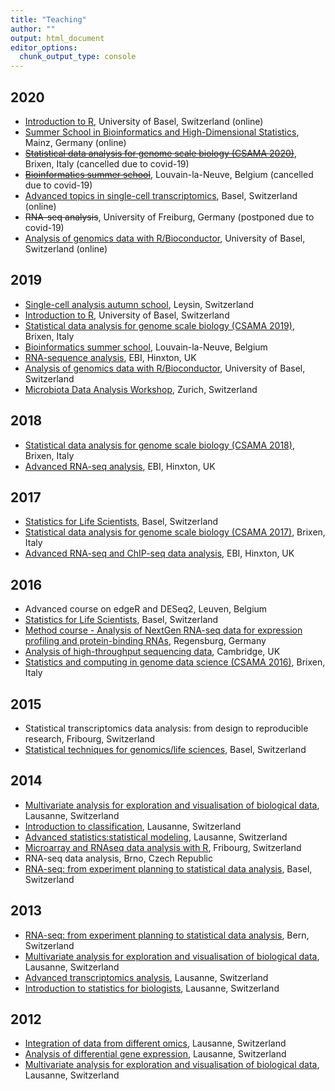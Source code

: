 ```yaml
---
title: "Teaching"
author: ""
output: html_document
editor_options: 
  chunk_output_type: console
---
```


## 2020

- [Introduction to R](https://ivanek.github.io/introductionToR/), University of Basel, Switzerland (online)
- [Summer School in Bioinformatics and High-Dimensional Statistics](http://www3.unimedizin-mainz.de/transmed/training-program/training-in-scientific-skills/summer-school-in-bioinformatics-and-high-dimensional-statistics.html), Mainz, Germany (online)
- [~~Statistical data analysis for genome scale biology (CSAMA 2020)~~](https://www.huber.embl.de/csama2020/#home), Brixen, Italy (cancelled due to covid-19)
- [~~Bioinformatics summer school~~](https://uclouvain-cbio.github.io/BSS2020/), Louvain-la-Neuve, Belgium (cancelled due to covid-19)
- [Advanced topics in single-cell transcriptomics](https://www.sib.swiss/training/course/2020-05-adv-scrna), Basel, Switzerland (online)
- ~~RNA-seq analysis~~, University of Freiburg, Germany (postponed due to covid-19)
- [Analysis of genomics data with R/Bioconductor](https://ivanek.github.io/analysisOfGenomicsDataWithR/), University of Basel, Switzerland (online)

## 2019

- [Single-cell analysis autumn school](https://nbisweden.github.io/single-cell_sib_scilifelab/README.html), Leysin, Switzerland
- [Introduction to R](https://ivanek.github.io/introductionToR/), University of Basel, Switzerland
- [Statistical data analysis for genome scale biology (CSAMA 2019)](https://www.huber.embl.de/csama2019/#home), Brixen, Italy
- [Bioinformatics summer school](https://uclouvain-cbio.github.io/BSS2019/), Louvain-la-Neuve, Belgium
- [RNA-sequence analysis](https://www.ebi.ac.uk/training/events/2019/rna-sequence-analysis), EBI, Hinxton, UK
- [Analysis of genomics data with R/Bioconductor](https://ivanek.github.io/analysisOfGenomicsDataWithR/), University of Basel, Switzerland
- [Microbiota Data Analysis Workshop](http://gdc-mda.ethz.ch/MDA19/program.html), Zurich, Switzerland

## 2018

- [Statistical data analysis for genome scale biology (CSAMA 2018)](http://www-huber.embl.de/csama2018/#home), Brixen, Italy
- [Advanced RNA-seq analysis](https://www.ebi.ac.uk/training/events/2018/advanced-rna-seq-analysis), EBI, Hinxton, UK

## 2017

- [Statistics for Life Scientists](https://www.sib.swiss/training/course/stats-basel2017), Basel, Switzerland
- [Statistical data analysis for genome scale biology (CSAMA 2017)](http://www.huber.embl.de/csama2017/#home), Brixen, Italy
- [Advanced RNA-seq and ChIP-seq data analysis](http://www.ebi.ac.uk/training/events/2017/advanced-rna-seq-and-chip-seq-data-analysis-1), EBI, Hinxton, UK

## 2016

- Advanced course on edgeR and DESeq2, Leuven, Belgium
- [Statistics for Life Scientists](http://edu.isb-sib.ch/course/view.php?id=269), Basel, Switzerland
- [Method course - Analysis of NextGen RNA-seq data for expression profiling and protein-binding RNAs](http://www.uni-regensburg.de/medicine/statistical-bioinformatics/method-course-oct-16/program/index.html), Regensburg, Germany
- [Analysis of high-throughput sequencing data](http://events.embo.org/16-htp-seq/), Cambridge, UK
- [Statistics and computing in genome data science (CSAMA 2016)](http://www.huber.embl.de/csama2016/about/), Brixen, Italy

## 2015
- Statistical transcriptomics data analysis: from design to reproducible research, Fribourg, Switzerland
- [Statistical techniques for genomics/life sciences](http://edu.isb-sib.ch/course/view.php?id=189), Basel, Switzerland

## 2014
- [Multivariate analysis for exploration and visualisation of biological data](http://edu.isb-sib.ch/course/view.php?id=187), Lausanne, Switzerland
- [Introduction to classification](http://edu.isb-sib.ch/course/view.php?id=186), Lausanne, Switzerland
- [Advanced statistics:statistical modeling](http://edu.isb-sib.ch/course/view.php?id=177), Lausanne, Switzerland
- [Microarray and RNAseq data analysis with R](http://edu.isb-sib.ch/course/view.php?id=175), Fribourg, Switzerland
- RNA-seq data analysis, Brno, Czech Republic
- [RNA-seq: from experiment planning to statistical data analysis](http://www.bc2.ch/courses/RNASeqCourseBasel201401/), Basel, Switzerland

## 2013
- [RNA-seq: from experiment planning to statistical data analysis](http://biologie.cuso.ch/staromics/activities/detail-activity/item/courses/rna-seq-from-experiment-planing-to-statistical-data-analysis/), Bern, Switzerland
- [Multivariate analysis for exploration and visualisation of biological data](http://edu.isb-sib.ch/course/view.php?id=150), Lausanne, Switzerland
- [Advanced transcriptomics analysis](http://edu.isb-sib.ch/course/view.php?id=146), Lausanne, Switzerland
- [Introduction to statistics for biologists](http://edu.isb-sib.ch/course/view.php?id=147), Lausanne, Switzerland

## 2012
- [Integration of data from different omics](http://edu.isb-sib.ch/course/view.php?id=124), Lausanne, Switzerland
- [Analysis of differential gene expression](http://edu.isb-sib.ch/course/view.php?id=120), Lausanne, Switzerland
- [Multivariate analysis for exploration and visualisation of biological data](http://edu.isb-sib.ch/course/view.php?id=121), Lausanne, Switzerland

